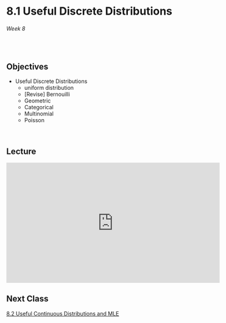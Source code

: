 # 8.1 Useful Discrete Distributions

######  Week 8 
<br>

## Objectives 

* Useful Discrete Distributions
    * uniform distribution
    * [Revise] Bernouilli
    * Geometric
    * Categorical 
    * Multinomial
    * Poisson

<br>

## Lecture

<iframe width="560" height="315" src="https://www.youtube.com/embed/videoseries?list=PLBUaEZCLOyZApqZAuUo1CmMGkMiutSA33" title="YouTube video player" frameborder="0" allow="accelerometer; autoplay; clipboard-write; encrypted-media; gyroscope; picture-in-picture; web-share" allowfullscreen></iframe>

## Next Class 

[8.2 Useful Continuous Distributions and MLE](../2/home.qmd)
